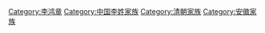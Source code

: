 [[Category:李鸿章|Category:李鸿章]]
[[Category:中国李姓家族|Category:中国李姓家族]]
[[Category:清朝家族|Category:清朝家族]]
[[Category:安徽家族|Category:安徽家族]]